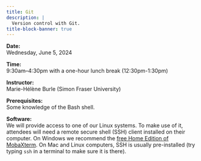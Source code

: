 ```yaml
---
title: Git
description: |
  Version control with Git.
title-block-banner: true
---
```


<!-- :::{.topdef} -->

**Date:** \
Wednesday, June 5, 2024

**Time:** \
9:30am–4:30pm with a one-hour lunch break (12:30pm-1:30pm)

**Instructor:** \
Marie-Hélène Burle (Simon Fraser University)

**Prerequisites:** \
Some knowledge of the Bash shell.

**Software:** \
We will provide access to one of our Linux systems. To make use of it, attendees will need a remote secure shell (SSH) client installed on their computer. On Windows we recommend the [free Home Edition of MobaXterm](https://mobaxterm.mobatek.net/download.html). On Mac and Linux computers, SSH is usually pre-installed (try typing `ssh` in a terminal to make sure it is there).

<!-- ::: -->

<!-- <br> -->
<!-- Course notes can be found [here](https://wgpages.netlify.app/hpc-in-summer). -->
